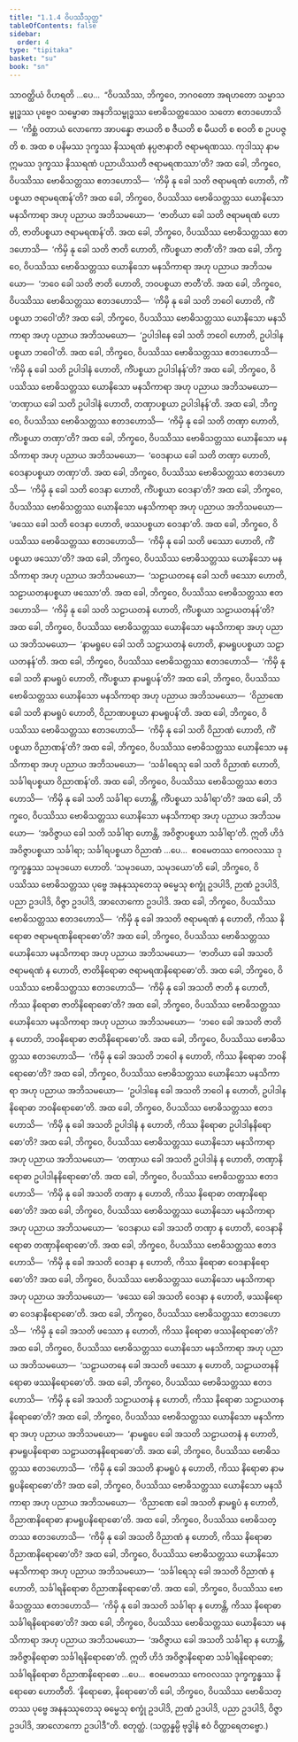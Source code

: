 ```yaml
---
title: "1.1.4 ဝိပဿီသုတ္တ"
tableOfContents: false
sidebar:
  order: 4
type: "tipitaka"
basket: "su"
book: "sn"
---
```



<DynamicBreadcrumb />

<Division number="4" book="sn" e="ch" v="18" p="280">

<Paragraph number="26" book="sn">
သာဝတ္ထိယံ ဝိဟရတိ …ပေ…  “ဝိပဿိဿ, ဘိက္ခဝေ, ဘဂဝတော အရဟတော သမ္မာသမ္ဗုဒ္ဓဿ ပုဗ္ဗေဝ သမ္ဗောဓာ အနဘိသမ္ဗုဒ္ဓဿ ဗောဓိသတ္တဿေဝ သတော ဧတဒဟောသိ—  ‘ကိစ္ဆံ ဝတာယံ လောကော အာပန္နော ဇာယတိ စ ဇီယတိ စ မီယတိ စ စဝတိ စ ဥပပဇ္ဇတိ စ. အထ စ ပနိမဿ ဒုက္ခဿ နိဿရဏံ နပ္ပဇာနာတိ ဇရာမရဏဿ. ကုဒါဿု နာမ ဣမဿ ဒုက္ခဿ နိဿရဏံ ပညာယိဿတိ ဇရာမရဏဿာ’တိ?
</Paragraph>

<Paragraph number="27" book="sn">
အထ ခေါ, ဘိက္ခဝေ, ဝိပဿိဿ ဗောဓိသတ္တဿ ဧတဒဟောသိ—  ‘ကိမှိ နု ခေါ သတိ ဇရာမရဏံ ဟောတိ, ကိံပစ္စယာ ဇရာမရဏန်’တိ? အထ ခေါ, ဘိက္ခဝေ, ဝိပဿိဿ ဗောဓိသတ္တဿ ယောနိသော မနသိကာရာ အဟု ပညာယ အဘိသမယော—  ‘ဇာတိယာ ခေါ သတိ ဇရာမရဏံ ဟောတိ, ဇာတိပစ္စယာ ဇရာမရဏန်’တိ.
</Paragraph>

<Paragraph number="28" book="sn">
အထ ခေါ, ဘိက္ခဝေ, ဝိပဿိဿ ဗောဓိသတ္တဿ ဧတဒဟောသိ—  ‘ကိမှိ နု ခေါ သတိ ဇာတိ ဟောတိ, ကိံပစ္စယာ ဇာတီ’တိ? အထ ခေါ, ဘိက္ခဝေ, ဝိပဿိဿ ဗောဓိသတ္တဿ ယောနိသော မနသိကာရာ အဟု ပညာယ အဘိသမယော—  ‘ဘဝေ ခေါ သတိ ဇာတိ ဟောတိ, ဘဝပစ္စယာ ဇာတီ’တိ.
</Paragraph>

<Paragraph number="29" book="sn">
အထ ခေါ, ဘိက္ခဝေ, ဝိပဿိဿ ဗောဓိသတ္တဿ ဧတဒဟောသိ—  ‘ကိမှိ နု ခေါ သတိ ဘဝေါ ဟောတိ, ကိံပစ္စယာ ဘဝေါ’တိ? အထ ခေါ, ဘိက္ခဝေ, ဝိပဿိဿ ဗောဓိသတ္တဿ ယောနိသော မနသိကာရာ အဟု ပညာယ အဘိသမယော—  ‘ဥပါဒါနေ ခေါ သတိ ဘဝေါ ဟောတိ, ဥပါဒါနပစ္စယာ ဘဝေါ’တိ.
</Paragraph>

<Paragraph number="30" book="sn">
အထ ခေါ, ဘိက္ခဝေ, ဝိပဿိဿ ဗောဓိသတ္တဿ ဧတဒဟောသိ—  ‘ကိမှိ နု ခေါ သတိ ဥပါဒါနံ ဟောတိ, ကိံပစ္စယာ ဥပါဒါနန်’တိ? အထ ခေါ, ဘိက္ခဝေ, ဝိပဿိဿ ဗောဓိသတ္တဿ ယောနိသော မနသိကာရာ အဟု ပညာယ အဘိသမယော—  ‘တဏှာယ ခေါ သတိ ဥပါဒါနံ ဟောတိ, တဏှာပစ္စယာ ဥပါဒါနန်’တိ.
</Paragraph>

<Paragraph number="31" book="sn">
အထ ခေါ, ဘိက္ခဝေ, ဝိပဿိဿ ဗောဓိသတ္တဿ ဧတဒဟောသိ—  ‘ကိမှိ နု ခေါ သတိ တဏှာ ဟောတိ, ကိံပစ္စယာ တဏှာ’တိ? အထ ခေါ, ဘိက္ခဝေ, ဝိပဿိဿ ဗောဓိသတ္တဿ ယောနိသော မနသိကာရာ အဟု ပညာယ အဘိသမယော—  ‘ဝေဒနာယ ခေါ သတိ တဏှာ ဟောတိ, ဝေဒနာပစ္စယာ တဏှာ’တိ.
</Paragraph>

<Paragraph number="32" book="sn">
အထ ခေါ, ဘိက္ခဝေ, ဝိပဿိဿ ဗောဓိသတ္တဿ ဧတဒဟောသိ—  ‘ကိမှိ နု ခေါ သတိ ဝေဒနာ ဟောတိ, ကိံပစ္စယာ ဝေဒနာ’တိ? အထ ခေါ, ဘိက္ခဝေ, ဝိပဿိဿ ဗောဓိသတ္တဿ ယောနိသော မနသိကာရာ အဟု ပညာယ အဘိသမယော—  ‘ဖဿေ ခေါ သတိ ဝေဒနာ ဟောတိ, ဖဿပစ္စယာ ဝေဒနာ’တိ.
</Paragraph>

<Paragraph number="33" book="sn">
အထ ခေါ, ဘိက္ခဝေ, ဝိပဿိဿ ဗောဓိသတ္တဿ ဧတဒဟောသိ—  ‘ကိမှိ နု ခေါ သတိ ဖဿော ဟောတိ, ကိံပစ္စယာ ဖဿော’တိ? အထ ခေါ, ဘိက္ခဝေ, ဝိပဿိဿ ဗောဓိသတ္တဿ ယောနိသော မနသိကာရာ အဟု ပညာယ အဘိသမယော—  ‘သဠာယတနေ ခေါ သတိ ဖဿော ဟောတိ, သဠာယတနပစ္စယာ ဖဿော’တိ.
</Paragraph>

<Paragraph number="34" book="sn">
အထ ခေါ, ဘိက္ခဝေ, ဝိပဿိဿ ဗောဓိသတ္တဿ ဧတဒဟောသိ—  ‘ကိမှိ နု ခေါ သတိ သဠာယတနံ ဟောတိ, ကိံပစ္စယာ သဠာယတနန်’တိ? အထ ခေါ, ဘိက္ခဝေ, ဝိပဿိဿ ဗောဓိသတ္တဿ ယောနိသော မနသိကာရာ အဟု ပညာယ အဘိသမယော—  ‘နာမရူပေ ခေါ သတိ သဠာယတနံ ဟောတိ, နာမရူပပစ္စယာ သဠာယတနန်’တိ.
</Paragraph>

<Paragraph number="35" book="sn">
အထ ခေါ, ဘိက္ခဝေ, ဝိပဿိဿ ဗောဓိသတ္တဿ ဧတဒဟောသိ—  ‘ကိမှိ နု ခေါ သတိ နာမရူပံ ဟောတိ, ကိံပစ္စယာ နာမရူပန်’တိ? အထ ခေါ, ဘိက္ခဝေ, ဝိပဿိဿ ဗောဓိသတ္တဿ ယောနိသော မနသိကာရာ အဟု ပညာယ အဘိသမယော—  ‘ဝိညာဏေ ခေါ သတိ နာမရူပံ ဟောတိ, ဝိညာဏပစ္စယာ နာမရူပန်’တိ.
</Paragraph>

<Paragraph number="36" book="sn">
အထ ခေါ, ဘိက္ခဝေ, ဝိပဿိဿ ဗောဓိသတ္တဿ ဧတဒဟောသိ—  ‘ကိမှိ နု ခေါ သတိ ဝိညာဏံ ဟောတိ, ကိံပစ္စယာ ဝိညာဏန်’တိ? အထ ခေါ, ဘိက္ခဝေ, ဝိပဿိဿ ဗောဓိသတ္တဿ ယောနိသော မနသိကာရာ အဟု ပညာယ အဘိသမယော—  ‘သင်္ခါရေသု ခေါ သတိ ဝိညာဏံ ဟောတိ, သင်္ခါရပစ္စယာ ဝိညာဏန်’တိ.
</Paragraph>

<Paragraph number="37" book="sn">
အထ ခေါ, ဘိက္ခဝေ, ဝိပဿိဿ ဗောဓိသတ္တဿ ဧတဒဟောသိ—  ‘ကိမှိ နု ခေါ သတိ သင်္ခါရာ ဟောန္တိ, ကိံပစ္စယာ သင်္ခါရာ’တိ? အထ ခေါ, ဘိက္ခဝေ, ဝိပဿိဿ ဗောဓိသတ္တဿ ယောနိသော မနသိကာရာ အဟု ပညာယ အဘိသမယော—  ‘အဝိဇ္ဇာယ ခေါ သတိ သင်္ခါရာ ဟောန္တိ, အဝိဇ္ဇာပစ္စယာ သင်္ခါရာ’တိ.
</Paragraph>

<Paragraph number="38" book="sn">
ဣတိ ဟိဒံ အဝိဇ္ဇာပစ္စယာ သင်္ခါရာ; သင်္ခါရပစ္စယာ ဝိညာဏံ …ပေ…  ဧဝမေတဿ ကေဝလဿ ဒုက္ခက္ခန္ဓဿ သမုဒယော ဟောတိ. ‘သမုဒယော, သမုဒယော’တိ ခေါ, ဘိက္ခဝေ, ဝိပဿိဿ ဗောဓိသတ္တဿ ပုဗ္ဗေ အနနုဿုတေသု ဓမ္မေသု စက္ခုံ ဥဒပါဒိ, ဉာဏံ ဥဒပါဒိ, ပညာ ဥဒပါဒိ, ဝိဇ္ဇာ ဥဒပါဒိ, အာလောကော ဥဒပါဒိ.
</Paragraph>

<Paragraph number="39" book="sn">
အထ ခေါ, ဘိက္ခဝေ, ဝိပဿိဿ ဗောဓိသတ္တဿ ဧတဒဟောသိ—  ‘ကိမှိ နု ခေါ အသတိ ဇရာမရဏံ န ဟောတိ, ကိဿ နိရောဓာ ဇရာမရဏနိရောဓော’တိ? အထ ခေါ, ဘိက္ခဝေ, ဝိပဿိဿ ဗောဓိသတ္တဿ ယောနိသော မနသိကာရာ အဟု ပညာယ အဘိသမယော—  ‘ဇာတိယာ ခေါ အသတိ ဇရာမရဏံ န ဟောတိ, ဇာတိနိရောဓာ ဇရာမရဏနိရောဓော’တိ.
</Paragraph>

<Paragraph number="40" book="sn">
အထ ခေါ, ဘိက္ခဝေ, ဝိပဿိဿ ဗောဓိသတ္တဿ ဧတဒဟောသိ—  ‘ကိမှိ နု ခေါ အသတိ ဇာတိ န ဟောတိ, ကိဿ နိရောဓာ ဇာတိနိရောဓော’တိ? အထ ခေါ, ဘိက္ခဝေ, ဝိပဿိဿ ဗောဓိသတ္တဿ ယောနိသော မနသိကာရာ အဟု ပညာယ အဘိသမယော—  ‘ဘဝေ ခေါ အသတိ ဇာတိ န ဟောတိ, ဘဝနိရောဓာ ဇာတိနိရောဓော’တိ.
</Paragraph>

<Paragraph number="41" book="sn">
အထ ခေါ, ဘိက္ခဝေ, ဝိပဿိဿ ဗောဓိသတ္တဿ ဧတဒဟောသိ—  ‘ကိမှိ နု ခေါ အသတိ ဘဝေါ န ဟောတိ, ကိဿ နိရောဓာ ဘဝနိရောဓော’တိ? အထ ခေါ, ဘိက္ခဝေ, ဝိပဿိဿ ဗောဓိသတ္တဿ ယောနိသော မနသိကာရာ အဟု ပညာယ အဘိသမယော—  ‘ဥပါဒါနေ ခေါ အသတိ ဘဝေါ န ဟောတိ, ဥပါဒါနနိရောဓာ ဘဝနိရောဓော’တိ.
</Paragraph>

<Paragraph number="42" book="sn">
အထ ခေါ, ဘိက္ခဝေ, ဝိပဿိဿ ဗောဓိသတ္တဿ ဧတဒဟောသိ—  ‘ကိမှိ နု ခေါ အသတိ ဥပါဒါနံ န ဟောတိ, ကိဿ နိရောဓာ ဥပါဒါနနိရောဓော’တိ? အထ ခေါ, ဘိက္ခဝေ, ဝိပဿိဿ ဗောဓိသတ္တဿ ယောနိသော မနသိကာရာ အဟု ပညာယ အဘိသမယော—  ‘တဏှာယ ခေါ အသတိ ဥပါဒါနံ န ဟောတိ, တဏှာနိရောဓာ ဥပါဒါနနိရောဓော’တိ.
</Paragraph>

<Paragraph number="43" book="sn">
အထ ခေါ, ဘိက္ခဝေ, ဝိပဿိဿ ဗောဓိသတ္တဿ ဧတဒဟောသိ—  ‘ကိမှိ နု ခေါ အသတိ တဏှာ န ဟောတိ, ကိဿ နိရောဓာ တဏှာနိရောဓော’တိ? အထ ခေါ, ဘိက္ခဝေ, ဝိပဿိဿ ဗောဓိသတ္တဿ ယောနိသော မနသိကာရာ အဟု ပညာယ အဘိသမယော—  ‘ဝေဒနာယ ခေါ အသတိ တဏှာ န ဟောတိ, ဝေဒနာနိရောဓာ တဏှာနိရောဓော’တိ.
</Paragraph>

<Paragraph number="44" book="sn">
အထ ခေါ, ဘိက္ခဝေ, ဝိပဿိဿ ဗောဓိသတ္တဿ ဧတဒဟောသိ—  ‘ကိမှိ နု ခေါ အသတိ ဝေဒနာ န ဟောတိ, ကိဿ နိရောဓာ ဝေဒနာနိရောဓော’တိ? အထ ခေါ, ဘိက္ခဝေ, ဝိပဿိဿ ဗောဓိသတ္တဿ ယောနိသော မနသိကာရာ အဟု ပညာယ အဘိသမယော—  ‘ဖဿေ ခေါ အသတိ ဝေဒနာ န ဟောတိ, ဖဿနိရောဓာ ဝေဒနာနိရောဓော’တိ.
</Paragraph>

<Paragraph number="45" book="sn">
အထ ခေါ, ဘိက္ခဝေ, ဝိပဿိဿ ဗောဓိသတ္တဿ ဧတဒဟောသိ—  ‘ကိမှိ နု ခေါ အသတိ ဖဿော န ဟောတိ, ကိဿ နိရောဓာ ဖဿနိရောဓော’တိ? အထ ခေါ, ဘိက္ခဝေ, ဝိပဿိဿ ဗောဓိသတ္တဿ ယောနိသော မနသိကာရာ အဟု ပညာယ အဘိသမယော—  ‘သဠာယတနေ ခေါ အသတိ ဖဿော န ဟောတိ, သဠာယတနနိရောဓာ ဖဿနိရောဓော’တိ.
</Paragraph>

<Paragraph number="46" book="sn">
အထ ခေါ, ဘိက္ခဝေ, ဝိပဿိဿ ဗောဓိသတ္တဿ ဧတဒဟောသိ—  ‘ကိမှိ နု ခေါ အသတိ သဠာယတနံ န ဟောတိ, ကိဿ နိရောဓာ သဠာယတနနိရောဓော’တိ? အထ ခေါ, ဘိက္ခဝေ, ဝိပဿိဿ ဗောဓိသတ္တဿ ယောနိသော မနသိကာရာ အဟု ပညာယ အဘိသမယော—  ‘နာမရူပေ ခေါ အသတိ သဠာယတနံ န ဟောတိ, နာမရူပနိရောဓာ သဠာယတနနိရောဓော’တိ.
</Paragraph>

<Paragraph number="47" book="sn">
အထ ခေါ, ဘိက္ခဝေ, ဝိပဿိဿ ဗောဓိသတ္တဿ ဧတဒဟောသိ—  ‘ကိမှိ နု ခေါ အသတိ နာမရူပံ န ဟောတိ, ကိဿ နိရောဓာ နာမရူပနိရောဓော’တိ? အထ ခေါ, ဘိက္ခဝေ, ဝိပဿိဿ ဗောဓိသတ္တဿ ယောနိသော မနသိကာရာ အဟု ပညာယ အဘိသမယော—  ‘ဝိညာဏေ ခေါ အသတိ နာမရူပံ န ဟောတိ, ဝိညာဏနိရောဓာ နာမရူပနိရောဓော’တိ.
</Paragraph>

<Paragraph number="48" book="sn">
အထ ခေါ, ဘိက္ခဝေ, ဝိပဿိဿ ဗောဓိသတ္တဿ ဧတဒဟောသိ—  ‘ကိမှိ နု ခေါ အသတိ ဝိညာဏံ န ဟောတိ, ကိဿ နိရောဓာ ဝိညာဏနိရောဓော’တိ? အထ ခေါ, ဘိက္ခဝေ, ဝိပဿိဿ ဗောဓိသတ္တဿ ယောနိသော မနသိကာရာ အဟု ပညာယ အဘိသမယော—  ‘သင်္ခါရေသု ခေါ အသတိ ဝိညာဏံ န ဟောတိ, သင်္ခါရနိရောဓာ ဝိညာဏနိရောဓော’တိ.
</Paragraph>

<Paragraph number="49" book="sn">
အထ ခေါ, ဘိက္ခဝေ, ဝိပဿိဿ ဗောဓိသတ္တဿ ဧတဒဟောသိ—  ‘ကိမှိ နု ခေါ အသတိ သင်္ခါရာ န ဟောန္တိ, ကိဿ နိရောဓာ သင်္ခါရနိရောဓော’တိ? အထ ခေါ, ဘိက္ခဝေ, ဝိပဿိဿ ဗောဓိသတ္တဿ ယောနိသော မနသိကာရာ အဟု ပညာယ အဘိသမယော—  ‘အဝိဇ္ဇာယ ခေါ အသတိ သင်္ခါရာ န ဟောန္တိ, အဝိဇ္ဇာနိရောဓာ သင်္ခါရနိရောဓော’တိ.
</Paragraph>

<Paragraph number="50" book="sn">
ဣတိ ဟိဒံ အဝိဇ္ဇာနိရောဓာ သင်္ခါရနိရောဓော; သင်္ခါရနိရောဓာ ဝိညာဏနိရောဓော …ပေ…  ဧဝမေတဿ ကေဝလဿ ဒုက္ခက္ခန္ဓဿ နိရောဓော ဟောတီတိ. ‘နိရောဓော, နိရောဓော’တိ ခေါ, ဘိက္ခဝေ, ဝိပဿိဿ ဗောဓိသတ္တဿ ပုဗ္ဗေ အနနုဿုတေသု ဓမ္မေသု စက္ခုံ ဥဒပါဒိ, ဉာဏံ ဥဒပါဒိ, ပညာ ဥဒပါဒိ, ဝိဇ္ဇာ ဥဒပါဒိ, အာလောကော ဥဒပါဒီ”တိ.

</Paragraph>
</Division>

<Paragraph number="51" type="center" book="sn">
စတုတ္ထံ.


</Paragraph>

<Paragraph number="52" type="center" book="sn">
(သတ္တန္နမ္ပိ ဗုဒ္ဓါနံ ဧဝံ ဝိတ္ထာရေတဗ္ဗော.)
</Paragraph>